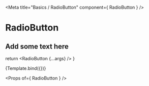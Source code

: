 

<Meta title="Basics / RadioButton" component={ RadioButton } />

# RadioButton

## Add some text here

  return <RadioButton {...args} />
}

<Preview withToolbar>
  <Story name="Primary" args={ {} }>
    {Template.bind({})}
  </Story>
</Preview>

<Props of={ RadioButton } />
